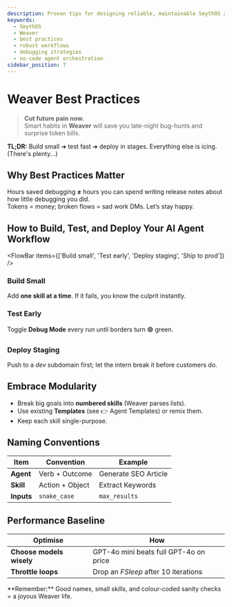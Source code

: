 ```yaml
---
description: Proven tips for designing reliable, maintainable SmythOS agents.
keywords:
  - SmythOS
  - Weaver
  - best practices
  - robust workflows
  - debugging strategies
  - no-code agent orchestration
sidebar_position: 7
---
```

# Weaver Best Practices

> **Cut future pain now.**  
> Smart habits in **Weaver** will save you late-night bug-hunts and surprise token bills.

<InfoCallout> **TL;DR:** Build small ➜ test fast ➜ deploy in stages.  Everything else is icing. (There's plenty...) </InfoCallout>

<Divider/>

## Why Best Practices Matter

Hours saved debugging **≠** hours you can spend writing release notes about how little debugging you did.  
Tokens = money; broken flows = sad work DMs. Let’s stay happy.

<Divider/>

## How to Build, Test, and Deploy Your AI Agent Workflow

<FlowBar items={['Build small', 'Test early', 'Deploy staging', 'Ship to prod']} />

### Build Small
Add **one skill at a time**. If it fails, you know the culprit instantly.

### Test Early
Toggle **Debug Mode** every run until borders turn 🟢 green.

### Deploy Staging
Push to a *dev* subdomain first; let the intern break it before customers do.

<Divider/>

## Embrace Modularity

- Break big goals into **numbered skills** (Weaver parses lists).  
- Use existing **Templates** (see 👉 <DocLink to="../agent-templates">Agent Templates</DocLink>) or remix them.
- Keep each skill single-purpose.

<Divider/>

## Naming Conventions

| Item | Convention | Example |
|------|------------|---------|
| **Agent** | Verb + Outcome | Generate SEO Article |
| **Skill** | Action + Object | Extract Keywords |
| **Inputs** | `snake_case` | `max_results` |

<Divider/>

## Performance Baseline

| Optimise | How |
|----------|-----|
| **Choose models wisely** | GPT-4o mini beats full GPT-4o on price |
| **Throttle loops** | Drop an *FSleep* after 10 iterations |

<InfoCallout>
**Remember:** Good names, small skills, and colour-coded sanity checks = a joyous Weaver life.
</InfoCallout>